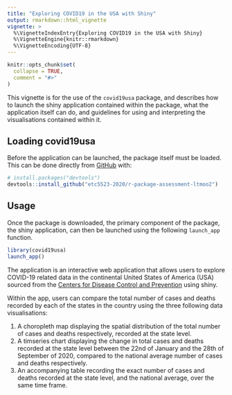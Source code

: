 ```yaml
---
title: "Exploring COVID19 in the USA with Shiny"
output: rmarkdown::html_vignette
vignette: >
  %\VignetteIndexEntry{Exploring COVID19 in the USA with Shiny}
  %\VignetteEngine{knitr::rmarkdown}
  %\VignetteEncoding{UTF-8}
---
```


```r
knitr::opts_chunk$set(
  collapse = TRUE,
  comment = "#>"
)
```

This vignette is for the use of the `covid19usa` package, and describes how to launch the shiny application contained within the package, what the application itself can do, and guidelines for using and interpreting the visualisations contained within it.

## Loading covid19usa 
Before the application can be launched, the package itself must be loaded. This can be done directly from [GitHub](https://github.com/etc5523-2020/r-package-assessment-ltmoo2) with:

```r
# install.packages("devtools")
devtools::install_github("etc5523-2020/r-package-assessment-ltmoo2")
```

## Usage
Once the package is downloaded, the primary component of the package, the shiny application, can then be launched using the following `launch_app` function.
```r
library(covid19usa)
launch_app()
```

The application is an interactive web application that allows users to explore COVID-19 related data in the continental United States of America (USA) sourced from the [Centers for Disease Control and Prevention](https://data.cdc.gov/Case-Surveillance/United-States-COVID-19-Cases-and-Deaths-by-State-o/9mfq-cb36?fbclid=IwAR1QbXngfoMy1NE9vO-QSe40zfo11iApIqOr4Hb3EB6eMia7JSY2DncPF00) using shiny.  

Within the app, users can compare the total number of cases and deaths recorded by each of the states in the country using the three following data visualisations:   

1. A choropleth map displaying the spatial distribution of the total number of cases and deaths respectively, recorded at the state level.  
2. A timseries chart displaying the change in total cases and deaths recorded at the state level between the 22nd of January and the 28th of September of 2020, compared to the national average number of cases and deaths respectively.  
3.  An accompanying table recording the exact number of cases and deaths recorded at the state level, and the national average, over the same time frame.
